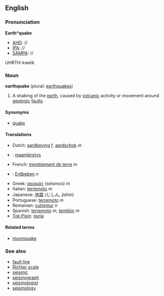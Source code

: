 ==English==
===Pronunciation===
'''Earth*quake'''
*[[AHD]]: //
*[[IPA]]: //
*[[SAMPA]]: //
UHRTH-kwe&iuml;k

===Noun===
'''earthquake''' (plural: [[earthquakes]])

# A shaking of the [[earth]], caused by [[volcanic]] activity or movement around [[geologic]] [[fault]]s.

====Synomyms====
*[[quake]]

====Translations====
*Dutch: [[aardbeving]] ''f'', [[aardschok]] ''m''
*{{fi}}: [[maanjäristys]]
*French: [[tremblement de terre]] ''m''
*{{de}}: [[Erdbeben]] ''n''
*Greek: [[σεισμός]] (seismos) ''m''
*Italian: [[terremoto]] ''m''
*Japanese: [[地震]] (じしん, jishin)
*Portuguese: [[terremoto]] ''m''
*Romanian: [[cutremur]] ''n''
*Spanish: [[terremoto]] ''m'', [[temblor]] ''m''
*[[Tok Pisin]]: [[guria]]

====Related terms====
*[[moonquake]]

===See also===
*[[fault line]]
*[[Richter scale]]
*[[seismic]]
*[[seismograph]]
*[[seismologist]]
*[[seismology]]